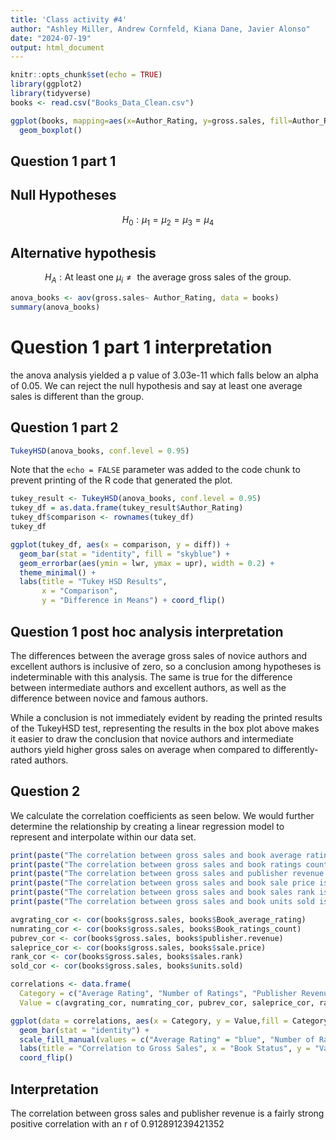```yaml
---
title: 'Class activity #4'
author: "Ashley Miller, Andrew Cornfeld, Kiana Dane, Javier Alonso"
date: "2024-07-19"
output: html_document
---
```


```r
knitr::opts_chunk$set(echo = TRUE)
library(ggplot2)
library(tidyverse)
books <- read.csv("Books_Data_Clean.csv")

```

```r
ggplot(books, mapping=aes(x=Author_Rating, y=gross.sales, fill=Author_Rating)) +
  geom_boxplot()
```

## Question 1 part 1

## Null Hypotheses
$$H_0 : \mu_1 = \mu_2 = \mu_3 = \mu_4$$

## Alternative hypothesis
$$H_A : \text{At least one } \mu_i \neq \text{ the average gross sales of the group.}$$
```r

anova_books <- aov(gross.sales~ Author_Rating, data = books) 
summary(anova_books)

```
# Question 1 part 1 interpretation
the anova analysis yielded a p value of 3.03e-11 which falls below an alpha of
0.05. We can reject the null hypothesis and say at least one average sales
is different than the group.


## Question 1 part 2

```r
TukeyHSD(anova_books, conf.level = 0.95)
```


Note that the `echo = FALSE` parameter was added to the code chunk to prevent printing of the R code that generated the plot.

```r
tukey_result <- TukeyHSD(anova_books, conf.level = 0.95)
tukey_df = as.data.frame(tukey_result$Author_Rating)
tukey_df$comparison <- rownames(tukey_df)
tukey_df
```

```r
ggplot(tukey_df, aes(x = comparison, y = diff)) +
  geom_bar(stat = "identity", fill = "skyblue") +
  geom_errorbar(aes(ymin = lwr, ymax = upr), width = 0.2) +
  theme_minimal() +
  labs(title = "Tukey HSD Results",
       x = "Comparison",
       y = "Difference in Means") + coord_flip()
```

## Question 1 post hoc analysis interpretation

The differences between the average gross sales of novice authors and excellent authors is inclusive of zero, so a conclusion among hypotheses is indeterminable with this analysis. The same is true for the difference between intermediate authors and excellent authors, as well as the difference between novice and famous authors. 

While a conclusion is not immediately evident by reading the printed results of the TukeyHSD test, 
representing the results in the box plot above makes it easier to draw the conclusion that novice authors and intermediate authors yield higher gross sales on average when compared to differently-rated authors.

## Question 2 
We calculate the correlation coefficients as seen below. We would further
determine the relationship by creating a linear regression model to represent
and interpolate within our data set.


```r
print(paste("The correlation between gross sales and book average rating is:",cor(books$gross.sales, books$Book_average_rating)))
print(paste("The correlation between gross sales and book ratings count is:",cor(books$gross.sales, books$Book_ratings_count)))
print(paste("The correlation between gross sales and publisher revenue is:",cor(books$gross.sales, books$publisher.revenue)))
print(paste("The correlation between gross sales and book sale price is:",cor(books$gross.sales, books$sale.price)))
print(paste("The correlation between gross sales and book sales rank is:",cor(books$gross.sales, books$sales.rank)))
print(paste("The correlation between gross sales and book units sold is:",cor(books$gross.sales, books$units.sold)))
```
```r
avgrating_cor <- cor(books$gross.sales, books$Book_average_rating)
numrating_cor <- cor(books$gross.sales, books$Book_ratings_count)
pubrev_cor <- cor(books$gross.sales, books$publisher.revenue)
saleprice_cor <- cor(books$gross.sales, books$sale.price)
rank_cor <- cor(books$gross.sales, books$sales.rank)
sold_cor <- cor(books$gross.sales, books$units.sold)

correlations <- data.frame(
  Category = c("Average Rating", "Number of Ratings", "Publisher Revenue", "Sale Price", "Sales Rank", "Units Sold"),
  Value = c(avgrating_cor, numrating_cor, pubrev_cor, saleprice_cor, rank_cor, sold_cor))

ggplot(data = correlations, aes(x = Category, y = Value,fill = Category)) +
  geom_bar(stat = "identity") + 
  scale_fill_manual(values = c("Average Rating" = "blue", "Number of Ratings" = "orange", "Publisher Revenue" = "darkblue", "Sale Price" = "purple", "Sales Rank" = "turquoise", "Units Sold" = "darkgreen"))+
  labs(title = "Correlation to Gross Sales", x = "Book Status", y = "Value") +
  coord_flip()

```

## Interpretation
The correlation between gross sales and publisher revenue is a fairly strong 
positive correlation with an
r of 0.912891239421352



